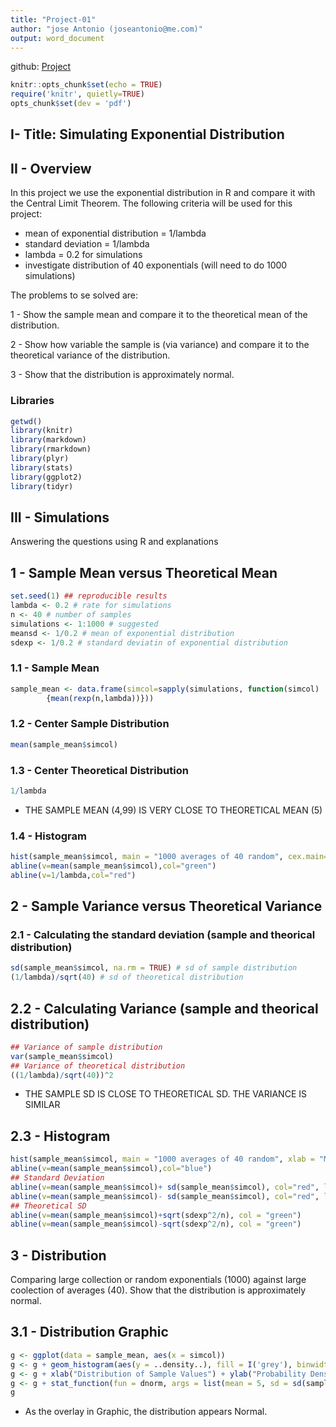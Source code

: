 ```yaml
---
title: "Project-01"
author: "jose Antonio (joseantonio@me.com)"
output: word_document
---
```


github: [Project](https://github.com/joseantonio11/coursera-statistical-inference)

```r
knitr::opts_chunk$set(echo = TRUE)
require('knitr', quietly=TRUE)
opts_chunk$set(dev = 'pdf') 
```

## I- Title: Simulating Exponential Distribution

## II - Overview

In this project we use the exponential distribution in R and compare it with the Central Limit Theorem. The following criteria will be used for this project:

- mean of exponential distribution = 1/lambda
- standard deviation = 1/lambda
- lambda = 0.2 for simulations
- investigate distribution of 40 exponentials (will need to do 1000 simulations)

The problems to se solved are:

1 - Show the sample mean and compare it to the theoretical mean of the distribution.

2 - Show how variable the sample is (via variance) and compare it to the theoretical variance of the distribution.

3 - Show that the distribution is approximately normal.

### Libraries
```r
getwd()
library(knitr)
library(markdown)
library(rmarkdown)
library(plyr)
library(stats)
library(ggplot2)
library(tidyr)
```

## III - Simulations
Answering the questions using R and explanations

## 1 - Sample Mean versus Theoretical Mean

```r
set.seed(1) ## reproducible results
lambda <- 0.2 # rate for simulations
n <- 40 # number of samples
simulations <- 1:1000 # suggested
meansd <- 1/0.2 # mean of exponential distribution
sdexp <- 1/0.2 # standard deviatin of exponential distribution
```

### 1.1 - Sample Mean

```r
sample_mean <- data.frame(simcol=sapply(simulations, function(simcol) 
        {mean(rexp(n,lambda))}))
```

### 1.2 - Center Sample Distribution

```r
mean(sample_mean$simcol)
```

### 1.3 - Center Theoretical Distribution

```r
1/lambda
```

* THE SAMPLE MEAN (4,99) IS VERY CLOSE TO THEORETICAL MEAN (5)

### 1.4 - Histogram

```r
hist(sample_mean$simcol, main = "1000 averages of 40 random", cex.main=0.7)
abline(v=mean(sample_mean$simcol),col="green")
abline(v=1/lambda,col="red")
```


## 2 - Sample Variance versus Theoretical Variance

### 2.1 - Calculating the standard deviation (sample and theorical distribution)

```r
sd(sample_mean$simcol, na.rm = TRUE) # sd of sample distribution
(1/lambda)/sqrt(40) # sd of theoretical distribution
```

## 2.2 - Calculating Variance (sample and theorical distribution)

```r
## Variance of sample distribution
var(sample_mean$simcol)
## Variance of theoretical distribution
((1/lambda)/sqrt(40))^2
```

* THE SAMPLE SD IS CLOSE TO THEORETICAL SD. THE VARIANCE IS SIMILAR

## 2.3 - Histogram

```r
hist(sample_mean$simcol, main = "1000 averages of 40 random", xlab = "Mean", cex.main=0.7)
abline(v=mean(sample_mean$simcol),col="blue")
## Standard Deviation
abline(v=mean(sample_mean$simcol)+ sd(sample_mean$simcol), col="red", lw=2)
abline(v=mean(sample_mean$simcol)- sd(sample_mean$simcol), col="red", lw=2)
## Theoretical SD
abline(v=mean(sample_mean$simcol)+sqrt(sdexp^2/n), col = "green")
abline(v=mean(sample_mean$simcol)-sqrt(sdexp^2/n), col = "green")
```

## 3 - Distribution

Comparing large collection or random exponentials (1000) against large coolection of averages (40). 
Show that the distribution is approximately normal.

## 3.1 - Distribution Graphic
```r
g <- ggplot(data = sample_mean, aes(x = simcol))
g <- g + geom_histogram(aes(y = ..density..), fill = I('grey'), binwidth = 0.30, color = I('black')) 
g <- g + xlab("Distribution of Sample Values") + ylab("Probability Density") 
g <- g + stat_function(fun = dnorm, args = list(mean = 5, sd = sd(sample_mean$simcol)))
g
```

* As the overlay in Graphic, the distribution appears Normal.


